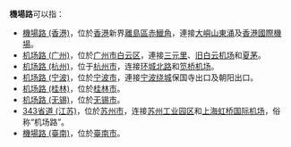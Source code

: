 '''機場路'''可以指：
*[[機場路_(香港)|機場路 (香港)]]，位於[[香港|香港]]新界[[離島區|離島區]][[赤鱲角|赤鱲角]]，連接[[大嶼山|大嶼山]][[東涌_(香港)|東涌]]及[[香港國際機場|香港國際機場]]。
*[[机场路_(广州)|机场路 (广州)]]，位於[[广州市|广州市]][[白云区_(广州市)|白云区]]，連接[[三元里|三元里]]、[[旧白云机场|旧白云机场]]和[[夏茅|夏茅]]。
*[[机场路_(杭州)|机场路 (杭州)]]，位于[[杭州市|杭州市]]，连接[[环城北路_(杭州)|环城北路]]和[[笕桥机场|笕桥机场]]。
*[[机场路_(宁波)|机场路 (宁波)]]，位於[[宁波市|宁波市]]，連接[[宁波绕城高速公路|宁波绕城]]保国寺出口及朝阳出口。
*[[机场路_(桂林)|机场路 (桂林)]]，位於[[桂林市|桂林市]]。
*[[机场路_(无锡)|机场路 (无锡)]]，位於[[无锡市|无锡市]]。
*[[343省道_(江苏)|343省道 (江苏)]]，位於[[苏州市|苏州市]]，连接[[苏州工业园区|苏州工业园区]]和[[上海虹桥国际机场|上海虹桥国际机场]]，俗称“机场路”。
*[[機場路_(臺南)|機場路 (臺南)]]，位於[[臺南市|臺南市]]。
{{disambig|Cat=三字路名消歧义}}